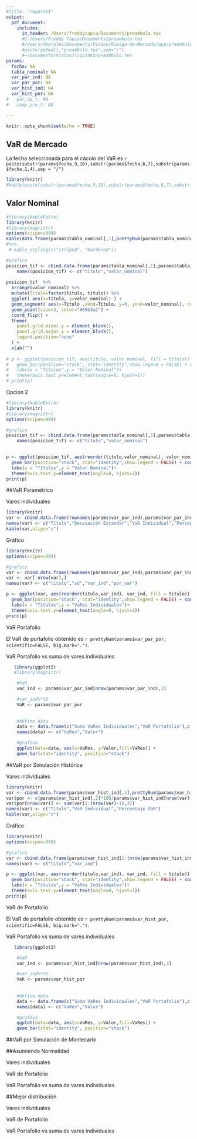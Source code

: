 ```yaml
---
#title: "reporte1"
output: 
  pdf_document:
    includes:
      in_header: /Users/freddytapia/Documents/preambulo.tex
      #C:/Users/Freddy Tapia/Documents/preambulo.tex
      #/Users/dmorales/Documents/Vision/Riesgo-de-Mercado/app/preambulo.tex
      #paste(getwd(),"preambulo.tex",sep="/") 
      #~/Documents/Vision/liquidez/preambulo.tex
params:
  fecha: NA
  tabla_nominal: NA
  var_par_ind: NA
  var_par_por: NA
  var_hist_ind: NA
  var_hist_por: NA
#   par_sp_t: NA
#   comp_pre_t: NA

---
```


```r
knitr::opts_chunk$set(echo = TRUE)
```

## VaR de Mercado

La fecha seleccionada para el cáculo del VaR es `r paste(substr(params$fecha,9,10),substr(params$fecha,6,7),substr(params$fecha,1,4),sep = "/")`

```r
library(knitr)
#kable(paste(substr(params$fecha,9,10),substr(params$fecha,6,7),substr(params$fecha,1,4),sep = "/"),align="c")
```

## Valor Nominal

```r
#library(kableExtra)
library(knitr)
#library(magrittr)
options(scipen=999)
kable(data.frame(params$tabla_nominal[,1],prettyNum(params$tabla_nominal[,2], scientific=FALSE, big.mark=".")),col.names=c("Títulos","Valor Nominal"),align=c("c","r")) 
#%>%
 # kable_styling(c("striped", "bordered")) 

#grafico
posicion_tif <- cbind.data.frame(params$tabla_nominal[,1],params$tabla_nominal[,2])
    names(posicion_tif) <- c("titulo","valor_nominal")
    
posicion_tif  %>%
  arrange(valor_nominal) %>%
  mutate(Titulo=factor(titulo, titulo)) %>%
  ggplot( aes(x=Titulo, y=valor_nominal) ) +
  geom_segment( aes(x=Titulo ,xend=Titulo, y=0, yend=valor_nominal), color="grey") +
  geom_point(size=3, color="#69b3a2") +
  coord_flip() +
  theme(
    panel.grid.minor.y = element_blank(),
    panel.grid.major.y = element_blank(),
    legend.position="none"
  ) +
  xlab("")
    
# p <- ggplot(posicion_tif, aes(titulo, valor_nominal, fill = titulo)) + 
#   geom_bar(position="stack", stat="identity",show.legend = FALSE) + coord_flip() + 
#   labs(x = "Títulos",y = "Valor Nominal")+
#   theme(axis.text.y=element_text(angle=0, hjust=1))
# print(p) 

```

Opción 2

```r
#library(kableExtra)
library(knitr)
#library(magrittr)
options(scipen=999)

#grafico
posicion_tif <- cbind.data.frame(params$tabla_nominal[,1],params$tabla_nominal[,2])
    names(posicion_tif) <- c("titulo","valor_nominal")
    

p <- ggplot(posicion_tif, aes(reorder(titulo,valor_nominal), valor_nominal, fill = titulo)) + 
  geom_bar(position="stack", stat="identity",show.legend = FALSE) + coord_flip() + 
  labs(x = "Títulos",y = "Valor Nominal")+
  theme(axis.text.y=element_text(angle=0, hjust=1))
print(p) 

```


##VaR Paramétrico

Vares individuales

```r
library(knitr)
var <- cbind.data.frame(rownames(params$var_par_ind),params$var_par_ind[,1],prettyNum(params$var_par_ind[,3], scientific=FALSE, big.mark="."),params$var_par_ind[,4])
names(var) <- c("Título","Desviación Estandar","VaR Individual","Porcentaje VaR")
kable(var,align="c")
```

Gráfico

```r
library(knitr)
options(scipen=999)

#grafico
var <- cbind.data.frame(rownames(params$var_par_ind),params$var_par_ind[,1],params$var_par_ind[,3],params$var_par_ind[,4])
var <- var[-nrow(var),]
names(var) <- c("titulo","sd","var_ind","por_var")

p <- ggplot(var, aes(reorder(titulo,var_ind), var_ind, fill = titulo)) + 
  geom_bar(position="stack", stat="identity",show.legend = FALSE) + coord_flip() + 
  labs(x = "Títulos",y = "VaRes Individuales")+
  theme(axis.text.y=element_text(angle=0, hjust=1))
print(p) 

```

VaR Portafolio

El VaR de portafolio obtenido es `r prettyNum(params$var_par_por, scientific=FALSE, big.mark=".")`.

VaR Portafolio vs suma de vares individuales

```r
   library(ggplot2)
   #library(magrittr)

    #VaR
    var_ind <- params$var_par_ind[nrow(params$var_par_ind),3]

    #var_ind%*%S
    VaR <- params$var_par_por
    
    
    #defino data
    data <- data.frame(c("Suma VaRes Individuales","VaR Portafolio"),c(var_ind,VaR))
    names(data) <- c("VaRes","Valor")

    #grafico
    ggplot(data=data, aes(x=VaRes, y=Valor,fill=VaRes)) + 
    geom_bar(stat="identity", position="stack") 

```


##VaR por Simulación Histórica

Vares individuales

```r
library(knitr)
var <- cbind.data.frame(params$var_hist_ind[,1],prettyNum(params$var_hist_ind[,3], scientific=FALSE, big.mark="."))
var$por <- c(params$var_hist_ind[,2]*100/params$var_hist_ind[nrow(var),2])
var$por[nrow(var)] <- sum(var[1:(nrow(var)-1),3])
names(var) <- c("Título","VaR Individual","Porcentaje VaR")
kable(var,align="c")
```

Gráfico

```r
library(knitr)
options(scipen=999)

#grafico
var <- cbind.data.frame(params$var_hist_ind[1:(nrow(params$var_hist_ind)-1),1],params$var_hist_ind[1:(nrow(params$var_hist_ind)-1),3])
names(var) <- c("titulo","var_ind")

p <- ggplot(var, aes(reorder(titulo,var_ind), var_ind, fill = titulo)) + 
  geom_bar(position="stack", stat="identity",show.legend = FALSE) + coord_flip() + 
  labs(x = "Títulos",y = "VaRes Individuales")+
  theme(axis.text.y=element_text(angle=0, hjust=1))
print(p) 

```

VaR de Portafolio

El VaR de portafolio obtenido es `r prettyNum(params$var_hist_por, scientific=FALSE, big.mark=".")`.

VaR Portafolio vs suma de vares individuales

```r
   library(ggplot2)

    #VaR
    var_ind <- params$var_hist_ind[nrow(params$var_hist_ind),3]

    #var_ind%*%S
    VaR <- params$var_hist_por
    
    
    #defino data
    data <- data.frame(c("Suma VaRes Individuales","VaR Portafolio"),c(var_ind,VaR))
    names(data) <- c("VaRes","Valor")

    #grafico
    ggplot(data=data, aes(x=VaRes, y=Valor,fill=VaRes)) + 
    geom_bar(stat="identity", position="stack") 

```


##VaR por Simulación de Montecarlo

##Asumiendo Normalidad

Vares individuales

VaR de Portafolio

VaR Portafolio vs suma de vares individuales

##Mejor distribución

Vares individuales

VaR de Portafolio

VaR Portafolio vs suma de vares individuales


